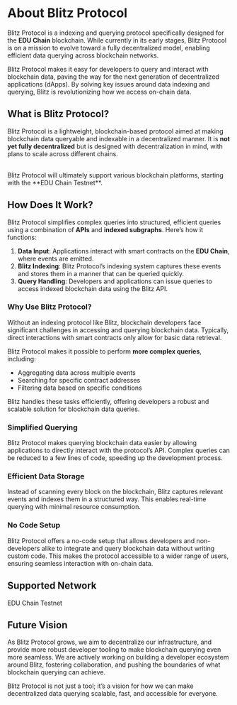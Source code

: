 # About Blitz Protocol

Blitz Protocol is a indexing and querying protocol specifically designed for the **EDU Chain** blockchain. While currently in its early stages, Blitz Protocol is on a mission to evolve toward a fully decentralized model, enabling efficient data querying across blockchain networks.

Blitz Protocol makes it easy for developers to query and interact with blockchain data, paving the way for the next generation of decentralized applications (dApps). By solving key issues around data indexing and querying, Blitz is revolutionizing how we access on-chain data.

## What is Blitz Protocol?

Blitz Protocol is a lightweight, blockchain-based protocol aimed at making blockchain data queryable and indexable in a decentralized manner. It is **not yet fully decentralized** but is designed with decentralization in mind, with plans to scale across different chains.
<br></br>
<div style={{ border: '2px solid #FF8B00', padding: '10px', borderRadius: '8px', backgroundColor: '#FFF8E1', color: '#000' }}>
Blitz Protocol will ultimately support various blockchain platforms, starting with the **EDU Chain Testnet**.
</div>

## How Does It Work?

Blitz Protocol simplifies complex queries into structured, efficient queries using a combination of **APIs** and **indexed subgraphs**. Here’s how it functions:

1. **Data Input**: Applications interact with smart contracts on the **EDU Chain**, where events are emitted.
2. **Blitz Indexing**: Blitz Protocol’s indexing system captures these events and stores them in a manner that can be queried quickly.
3. **Query Handling**: Developers and applications can issue queries to access indexed blockchain data using the Blitz API.

### Why Use Blitz Protocol?

Without an indexing protocol like Blitz, blockchain developers face significant challenges in accessing and querying blockchain data. Typically, direct interactions with smart contracts only allow for basic data retrieval.

Blitz Protocol makes it possible to perform **more complex queries**, including:

- Aggregating data across multiple events
- Searching for specific contract addresses
- Filtering data based on specific conditions

Blitz handles these tasks efficiently, offering developers a robust and scalable solution for blockchain data queries.

<div style={{ display: 'flex', gap: '20px', margin: '20px 0' }}>
  <div style={{
    border: '2px solid #FF8B00',
    padding: '15px',
    borderRadius: '8px',
    flex: '1',
    textAlign: 'center',
    transition: 'transform 0.3s ease',
    backgroundColor: 'white',
    color: 'black',
  }}>
    <h3 style={{ color: '#FF8B00', marginBottom: '10px' }}>Simplified Querying</h3>
    <p>Blitz Protocol makes querying blockchain data easier by allowing applications to directly interact with the protocol’s API. Complex queries can be reduced to a few lines of code, speeding up the development process.</p>
  </div>
  <div style={{
    border: '2px solid #FF8B00',
    padding: '15px',
    borderRadius: '8px',
    flex: '1',
    textAlign: 'center',
    transition: 'transform 0.3s ease',
    backgroundColor: 'white',
    color: 'black',
  }}>
    <h3 style={{ color: '#FF8B00', marginBottom: '10px' }}>Efficient Data Storage</h3>
    <p>Instead of scanning every block on the blockchain, Blitz captures relevant events and indexes them in a structured way. This enables real-time querying with minimal resource consumption.</p>
  </div>
</div>

<div style={{ marginTop: '20px', border: '2px solid #FF8B00', padding: '15px', borderRadius: '8px', textAlign: 'center', backgroundColor: 'white', color: 'black', flex: '0 0 100%' }}>
  <h3 style={{ color: '#FF8B00', marginBottom: '10px' }}>No Code Setup</h3>
  <p>Blitz Protocol offers a no-code setup that allows developers and non-developers alike to integrate and query blockchain data without writing custom code. This makes the protocol accessible to a wider range of users, ensuring seamless interaction with on-chain data.</p>
</div>




## Supported Network

<div style={{
  display: 'inline-block',
  border: '1px solid #FF8B00',
  borderRadius: '5px',
  padding: '5px 10px',
  backgroundColor: 'white',
  color: 'black',
  marginTop: '15px',
}}>
  EDU Chain Testnet
</div>

## Future Vision

As Blitz Protocol grows, we aim to decentralize our infrastructure, and provide more robust developer tooling to make blockchain querying even more seamless. We are actively working on building a developer ecosystem around Blitz, fostering collaboration, and pushing the boundaries of what blockchain querying can achieve.

<div style={{ border: '2px solid #FF8B00', padding: '10px', borderRadius: '8px', backgroundColor: '#FFF8E1', color: '#000', marginTop: '20px' }}>
Blitz Protocol is not just a tool; it’s a vision for how we can make decentralized data querying scalable, fast, and accessible for everyone.
</div>
